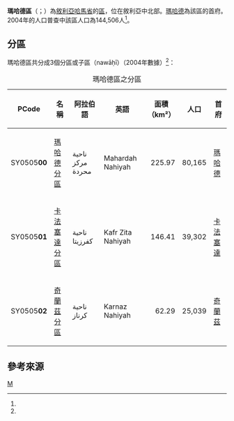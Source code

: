 {{Infobox settlement
|name = 瑪哈德區
|native_name = {{rtl-lang|ar|منطقة محردة}}
|settlement_type = [[哈馬省|哈馬省]]行政區
|image_skyline = 
|image_map = Muhardeh District.svg
|map_caption = 瑪哈德區在哈馬省的位置（黃色區塊處）
|type = 敘利亞行政區
|subdivision_type = 國家
|subdivision_name = {{flag|Syria}}
|subdivision_type1 = 省
|subdivision_name1 = [[哈馬省|哈馬省]]
|parts_type = 分區
|parts_style = para
|p1 = 3個分區
|seat = [[瑪哈德|瑪哈德]]
|area_total_km2 = 434.68
|population = 144,506
|population_as_of = 2004
|population_density_km2 = 332.44
|population_footnotes =<ref name=census2004>{{cite web |title=General Census of Population and Housing 2004 |url=http://www.cbssyr.sy/General%20census/census%202004/pop-man.pdf |publisher=Central Bureau of Statistics |language=ar |accessdate=2015-12-17 |deadurl=yes |archiveurl=https://web.archive.org/web/20151208115353/http://www.cbssyr.sy/General%20census/census%202004/pop-man.pdf |archivedate=2015-12-08 }}也可參閱英語版的資料：{{cite web |title=2004 Census Data |url=https://www.humanitarianresponse.info/en/operations/syria/dataset/syrian-arab-republic-other |publisher=UN OCHA |accessdate=2015-12-17 |archive-date=2017-10-10 |archive-url=https://web.archive.org/web/20171010105732/https://www.humanitarianresponse.info/en/operations/syria/dataset/syrian-arab-republic-other |dead-url=no }}</ref>
|coordinates_display = inline,title
|coordinates_region = SY
|latNS = N
|latd = 35
|latm = 15
|lats = 00
|longEW = E
|longd = 36
|longm = 35
|longs = 00
|elevation_ft = 
|elevation_m = 
|geocode = SY0505
|website =
}}

'''瑪哈德區'''（{{lang-ar|منطقة محردة}}；{{lang-en|Mahardah District}}）為[[敘利亞|敘利亞]][[哈馬省|哈馬省]]的[[区_(叙利亚)|區]]，位在敘利亞中北部。[[瑪哈德|瑪哈德]]為該區的首府。2004年的人口普查中該區人口為144,506人<ref name=census2004 />。

==分區==
瑪哈德區共分成3個分區或子區（nawāḥī）（2004年數據）<ref name=census2004 />：

{| class="wikitable sortable"
|- 
|+ 瑪哈德區之分區
! PCode || 名稱 || 阿拉伯語 || 英語 || 面積<br>（km²） || 人口 || 首府 
|-
| SY0505'''00'''
| [[瑪哈德分區|瑪哈德分區]]
| ناحية مركز محردة
| Mahardah Nahiyah
| align=right | 225.97
| align=right | 80,165
| [[瑪哈德|瑪哈德]]
|-
| SY0505'''01'''
| [[卡法塞達分區|卡法塞達分區]]
| ناحية كفرزيتا
| Kafr Zita Nahiyah
| align=right | 146.41
| align=right | 39,302
| [[卡法塞達|卡法塞達]]
|-
| SY0505'''02'''
| [[奇蘭茲分區|奇蘭茲分區]]
| ناحية كرناز
| Karnaz Nahiyah
| align=right | 62.29
| align=right | 25,039
| [[奇蘭茲|奇蘭茲]]
|}

==參考來源==
{{reflist}}

{{敘利亞二級行政區|state=collapsed}}

[[Category:哈馬省區份|M]]

{{Syria-geo-stub}}